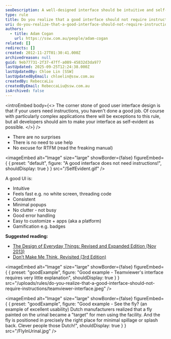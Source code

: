 ```yaml
---
seoDescription: A well-designed interface should be intuitive and self-explanent, eliminating the need for instructions.
type: rule
title: Do you realize that a good interface should not require instructions?
uri: do-you-realize-that-a-good-interface-should-not-require-instructions
authors:
  - title: Adam Cogan
    url: https://ssw.com.au/people/adam-cogan
related: []
redirects: []
created: 2012-11-27T01:30:41.000Z
archivedreason: null
guid: 9eb77731-2f37-47ff-a089-45832d3da977
lastUpdated: 2025-09-25T12:24:38.000Z
lastUpdatedBy: Chloe Lin [SSW]
lastUpdatedByEmail: chloelin@ssw.com.au
createdBy: RebeccaLiu
createdByEmail: RebeccaLiu@ssw.com.au
isArchived: false
---
```


<introEmbed
  body={<>
The corner stone of good user interface design is that if your users need instructions, you haven't done a good job. Of course with particularly complex applications there will be exceptions to this rule, but all developers should aim to make your interface as self-evident as possible.
  </>}
/>
* There are no surprises
* There is no need to use help
* No excuse for RTFM (read the freaking manual)


<imageEmbed
  alt="Image"
  size="large"
  showBorder={false}
  figureEmbed={ {
    preset: "default",
    figure: "A good interface does not need instructions!",
    shouldDisplay: true
  } }
  src="/SelfEvident.gif"
/>

A good UI is:

* Intuitive
* Feels fast e.g. no white screen, threading code
* Consistent
* Minimal popups
* No clutter - not busy
* Good error handling
* Easy to customize + apps (aka a platform)
* Gamification e.g. badges

**Suggested reading:**

* [The Design of Everyday Things: Revised and Expanded Edition (Nov 2013)](https://www.amazon.com/Design-Everyday-Things-Revised-Expanded/dp/0465050654)
* [Don’t Make Me Think, Revisited (3rd Edition)](https://www.amazon.com/Dont-Make-Think-Revisited-Usability/dp/0321965515)

<imageEmbed
  alt="Image"
  size="large"
  showBorder={false}
  figureEmbed={ {
    preset: "goodExample",
    figure: "Good example - Teamviewer's interface requires very little explanation",
    shouldDisplay: true
  } }
  src="/uploads/rules/do-you-realize-that-a-good-interface-should-not-require-instructions/teamviewer-interface.jpeg"
/>

<imageEmbed
  alt="Image"
  size="large"
  showBorder={false}
  figureEmbed={ {
    preset: "goodExample",
    figure: "Good example - See the fly? (an example of excellent usability) Dutch manufacturers realized that a fly painted on the urinal became a \"target\" for men using the facility. And the fly is positioned in precisely the right place for minimal spillage or splash back. Clever people those Dutch!",
    shouldDisplay: true
  } }
  src="/FlyInUrinal.jpg"
/>
